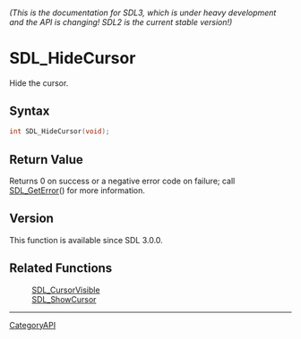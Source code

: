 ====== (This is the documentation for SDL3, which is under heavy development and the API is changing! SDL2 is the current stable version!) ======
= SDL_HideCursor =

Hide the cursor.

== Syntax ==

<syntaxhighlight lang='c'>
int SDL_HideCursor(void);
</syntaxhighlight>

== Return Value ==

Returns 0 on success or a negative error code on failure; call
[[SDL_GetError]]() for more information.

== Version ==

This function is available since SDL 3.0.0.

== Related Functions ==

:[[SDL_CursorVisible]]
:[[SDL_ShowCursor]]

----
[[CategoryAPI]]


